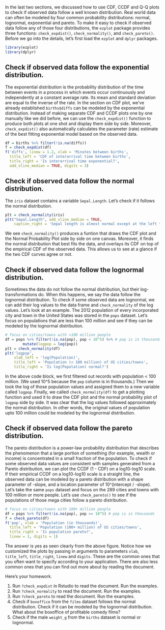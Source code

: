In the last two sections, we discussed how to use CDF, CCDF and Q-Q plots to check if observed data follow a well known distribution. Real world data can often be modeled by four common probability distributions: normal, lognormal, exponential and pareto. To make it easy to check if observed data follow any of those four distributions, the `ezplot` package provides three functions: `check_expdist()`, `check_normality()`, and `check_pareto()`. Before we go into the details, let's first load the `ezplot` and `dplyr` packages.

```r
library(ezplot)
library(dplyr)
```

## Check if observed data follow the exponential distribution.

The exponential distribution is the probability distribution of the time between events in a process in which events occur continuously and independently at a constant average rate. Its mean and standard deviation are equal to the inverse of the rate. In the section on CDF plot, we've already established `births$diffs` can be modeled by the exponential distribution. Instead of making separate CDF and CCDF plots one by one manually like we did before, we can use the `check_expdist()` function to produce both plots at one shot and display them side by side. Moreover, `check_expdist()` also automatically calculates the parameter (rate) estimate of the best fitting exponential model based on the observed data. 

```r
df = births %>% filter(!is.na(diffs))
f = check_expdist(df)
f('diffs', linew = 1.2, xlab = 'Minutes between births',
  title_left = 'CDF of interarrival time between births',
  title_right = 'Is interarrival time exponential?',
  add_vline_median = TRUE, digits = 3)
```

## Check if observed data follow the normal distribution.

The `iris` dataset contains a variable `Sepal.Length`. Let's check if it follows the normal distribution. 

```r
plt = check_normality(iris)
plt("Sepal.Length", add_vline_median = TRUE,
    caption_right = 'Sepal length is almost normal except at the left tail.')
```

We see `check_normality()` produces a funtion that draws the CDF plot and the Normal Probability Plot side by side on one canvas. Moreover, it finds the normal distribution that best fits the data, and overlays its CDF on top of the empirical CDF of the observed data. This allows us to see at a glance if the two CDF curves agree or not.

## Check if observed data follow the lognormal distribution.

Sometimes the data do not follow the normal distribution, but their log-transformations do. When this happens, we say the data follow the lognormal distribution. To check if some observed data are lognormal, we can add their log values to the data frame and `check_normality` of the log values. Let's look at an example. The 2012 population of every incorporated city and town in the United States was stored in the `pops` dataset. Let's focus on populations that are less than 100 million and see if they can be modeled by the lognormal distribution.

```r
# focus on cities/towns with <100 million people
df = pops %>% filter(!is.na(pop), pop < 10^5) %>% # pop is in thousands
        mutate(logpop = log(pop)) 
plt = check_normality(df)
plt('logpop', 
    xlab_left = 'log(Population)',
    title_left = 'Population (< 100 million) of US cities/towns',
    title_right = 'Is log(Population) normal?')
```

In the above code block, we first filtered out records with population < 100 million. (We used 10^5 because the `pop` column is in thousands.) Then we took the log of those population values and assigned them to a new variable called `logpop`. Finally, we called `check_normality(df)` to get a plotting function and used it to draw the CDF plot and the normal probability plot of `logpop` side by side. It was clear that the log values followed approximately the normal distribution. In other words, the original values of population upto 100 million could be modeled by the lognormal distribution. 

## Check if observed data follow the pareto distribution.

The pareto distribution is a power-law probability distribution that describes the phenomenon that a large portion of something (for example, wealth or income) is concentrated in a small fraction of the population. To check if some observed data values are consistent with samples generated from a Pareto distribution, we can plot the CCDF (1 - CDF) on a log10-log10 scale. If their empirical CCDF on a log10-log10 scale is a straight line, the observed data can be modeled by a pareto distribution with a shape parameter of -slope, and a location parameter of 10^(intercept / -slope). Let's take the same `pops` dataset and focus on the 289 cities and towns with 100 million or more people. Let's use `check_pareto()` to see if the populations of those mega cities follow a pareto distribution.

```r
# focus on cities/towns with 100+ million people
df = pops %>% filter(!is.na(pop), pop >= 10^5) # pop is in thousands
f = check_pareto(df)
f('pop', xlab = 'Population (in thousands)',
  title_left = 'Population (100+ million) of US cities/towns',
  title_right = 'Is population pareto?',
  linew = 1, digits = 1)
```

The answer is yes as seen clearly from the above figure. Notice how we customized the plots by passing in arguments to parameters `xlab`, `title_left`, `title_right`, `linew` and `digits`. These are the common ones that you often want to specify according to your application. There are also less common ones that you can find out more about by reading the document.

Here's your homework.

1. Run `?check_expdist` in Rstudio to read the document. Run the examples.
2. Run `?check_normality` to read the document. Run the examples.
3. Run `?check_pareto` to read the document. Run the examples.
4. Check if `boxoffice` from the `films` dataset follows the normal distribution. Check if it can be modeled by the lognormal distribution. What about the boxoffice of profitable comedy films?
5. Check if the male `weight_g` from the `births` dataset is normal or lognormal.


